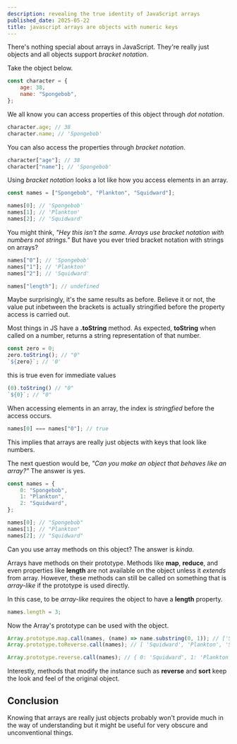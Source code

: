 ```yaml
---
description: revealing the true identity of JavaScript arrays
published_date: 2025-05-22
title: javascript arrays are objects with numeric keys
---
```


There's nothing special about arrays in JavaScript. They're really just objects and all objects support _bracket notation_.

Take the object below.

```js
const character = {
	age: 38,
	name: "Spongebob",
};
```

We all know you can access properties of this object through _dot notation_.

```js
character.age; // 38
character.name; // 'Spongebob'
```

You can also access the properties through _bracket notation_.

```js
character["age"]; // 38
character["name"]; // 'Spongebob'
```

Using _bracket notation_ looks a lot like how you access elements in an array.

```js
const names = ["Spongebob", "Plankton", "Squidward"];

names[0]; // 'Spongebob'
names[1]; // 'Plankton'
names[2]; // 'Squidward'
```

You might think, _"Hey this isn't the same. Arrays use bracket notation with numbers not strings."_ But have you ever tried bracket notation with strings on arrays?

```js
names["0"]; // 'Spongebob'
names["1"]; // 'Plankton'
names["2"]; // 'Squidward'

names["length"]; // undefined
```

Maybe surprisingly, it's the same results as before. Believe it or not, the value put inbetween the brackets is actually stringified before the property access is carried out.

Most things in JS have a **.toString** method. As expected, **toString** when called on a number, returns a string representation of that number.

```js
const zero = 0;
zero.toString(); // "0"
`${zero}`; // '0'
```

this is true even for immediate values

```js
(0).toString() // "0"
`${0}`; // "0"
```

When accessing elements in an array, the index is _stringfied_ before the access occurs.

```js
names[0] === names["0"]; // true
```

This implies that arrays are really just objects with keys that look like numbers.

The next question would be, _"Can you make an object that behaves like an array?"_ The answer is yes.

```js
const names = {
	0: "Spongebob",
	1: "Plankton",
	2: "Squidward",
};

names[0]; // "Spongebob"
names[1]; // "Plankton"
names[2]; // "Squidward"
```

Can you use array methods on this object? The answer is _kinda_.

Arrays have methods on their prototype. Methods like **map**, **reduce**, and even properties like **length** are not available on the object unless it _extends_ from array. However, these methods can still be called on something that is _array-like_ if the prototype is used directly.

In this case, to be _array-like_ requires the object to have a **length** property.

```js
names.length = 3;
```

Now the Array's prototype can be used with the object.

```js
Array.prototype.map.call(names, (name) => name.substring(0, 1)); // ['S', 'P', 'S']
Array.prototype.toReverse.call(names); // [ 'Squidward', 'Plankton', 'Spongebob' ]

Array.prototype.reverse.call(names); // { 0: 'Squidward', 1: 'Plankton', 2: 'Spongebob', length: 3 }
```

Interestly, methods that modify the instance such as **reverse** and **sort** keep the look and feel of the original object.

## Conclusion

Knowing that arrays are really just objects probably won't provide much in the way of understanding but it might be useful for very obscure and unconventional things.
